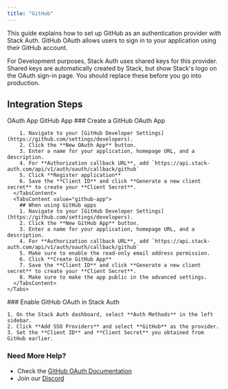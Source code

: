 ```yaml
---
title: "GitHub"
---
```


This guide explains how to set up GitHub as an authentication provider with Stack Auth. GitHub OAuth allows users to sign in to your application using their GitHub account.

<Info>
For Development purposes, Stack Auth uses shared keys for this provider. Shared keys are automatically created by Stack, but show Stack's logo on the OAuth sign-in page.
You should replace these before you go into production.
</Info>

## Integration Steps
<Steps>
  <Step>
    <Tabs defaultValue="oauth-app">
      <TabsList>
        <TabsTrigger value="oauth-app">OAuth App</TabsTrigger>
        <TabsTrigger value="github-app">GitHub App</TabsTrigger>
      </TabsList>
      <TabsContent value="oauth-app">
        ### Create a GitHub OAuth App
        
        1. Navigate to your [GitHub Developer Settings](https://github.com/settings/developers).
        2. Click the **New OAuth App** button.
        3. Enter a name for your application, homepage URL, and a description.
        4. For **Authorization callback URL**, add `https://api.stack-auth.com/api/v1/auth/oauth/callback/github`
        5. Click **Register application**
        6. Save the **Client ID** and click **Generate a new client secret** to create your **Client Secret**.
      </TabsContent>
      <TabsContent value="github-app">
        ## When using GitHub apps
        1. Navigate to your [GitHub Developer Settings](https://github.com/settings/developers).
        2. Click the **New GitHub App** button.
        3. Enter a name for your application, homepage URL, and a description.
        4. For **Authorization callback URL**, add `https://api.stack-auth.com/api/v1/auth/oauth/callback/github`
        5. Make sure to enable the read-only email address permission.
        6. Click **Create GitHub App**
        7. Save the **Client ID** and click **Generate a new client secret** to create your **Client Secret**.
        8. Make sure to make the app public in the advanced settings.
      </TabsContent>
    </Tabs>
  </Step>

  <Step>
    ### Enable GitHub OAuth in Stack Auth
    
    1. On the Stack Auth dashboard, select **Auth Methods** in the left sidebar.
    2. Click **Add SSO Providers** and select **GitHub** as the provider.
    3. Set the **Client ID** and **Client Secret** you obtained from GitHub earlier.
  </Step>
</Steps>

### Need More Help?

- Check the [GitHub OAuth Documentation](https://docs.github.com/en/developers/apps/building-oauth-apps/authorizing-oauth-apps)
- Join our [Discord](https://discord.stack-auth.com)
